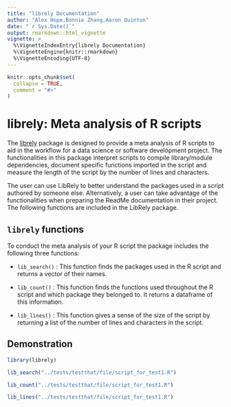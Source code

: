```yaml
---
title: "librely Documentation"
author: "Alex Hope,Bonnie Zhang,Aaron Quinton"
date: "`r Sys.Date()`"
output: rmarkdown::html_vignette
vignette: >
  %\VignetteIndexEntry{librely Documentation}
  %\VignetteEngine{knitr::rmarkdown}
  %\VignetteEncoding{UTF-8}
---
```


```r
knitr::opts_chunk$set(
  collapse = TRUE,
  comment = "#>"
)
```

librely: Meta analysis of R scripts
===================================

The [librely](https://github.com/UBC-MDS/LibRely-R-) package is designed to provide a meta analysis of R scripts to aid in the workflow for a data science or software development project. The functionalities in this package interpret scripts to compile library/module dependencies, document specific functions imported in the script and measure the length of the script by the number of lines and characters.  
  
The user can use LibRely to better understand the packages used in a script authored by someone else. Alternatively, a user can take advantage of the functionalities when preparing the ReadMe documentation in their project. The following functions are included in the LibRely package.  
  
  
  
`librely` functions
-----------------------
To conduct the meta analysis of your R script the package includes the following three functions:

* `lib_search()` : This function finds the packages used in the R script and returns a vector of their names.

* `lib_count()` : This function finds the functions used throughout the R script and which package they belonged to. It returns a dataframe of this information.

* `lib_lines()` : This function gives a sense of the size of the script by returning a list of the number of lines and characters in the script.
  
  
  
Demonstration
-----------------------

```r
library(librely)

lib_search("../tests/testthat/file/script_for_test1.R")

lib_count("../tests/testthat/file/script_for_test1.R")

lib_lines("../tests/testthat/file/script_for_test1.R")

```






